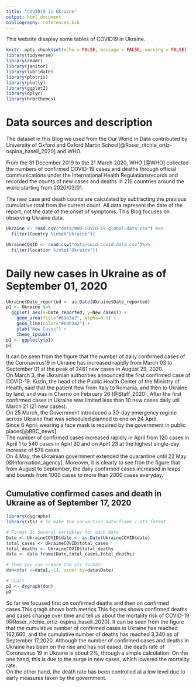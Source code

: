 ```yaml
---
title: "COVID19 in Ukraine"
output: html_document
bibliography: references.bib
---
```


This website disaplay some tables of COVID19 in Ukraine.

```r
knitr::opts_chunk$set(echo = FALSE, massage = FALSE, warning = FALSE)
library(tidyverse)
library(readr)
library(janitor)
library(lubridate)
library(plotrix)
library(plotly)
library(ggplot2)
library(dplyr)
library(hrbrthemes)
```


# Data sources and description
 
The dataset in this Blog we used from the Our World in Data contributed by University of Oxford and Oxford Martin School[@Roser_ritchie_ortiz-ospina_hasell_2020] and WHO.  

From the 31 December 2019 to the 21 March 2020, WHO [@WHO] collected the numbers of confirmed COVID-19 cases and deaths through official communications under the International Health Regulationsrecords and recorded the counts of new cases and deaths in 216 countries around the world starting from 2020/03/01.  

The new case and death counts are calculated by subtracting the previous cumulative total from the current count. All data represent the date of the report, not the date of the onset of symptoms. This Blog focuses on observing Ukraine data.

```r
Ukraine <- read.csv("data/WHO-COVID-19-global-data.csv") %>%
  filter(Country %in%c("Ukraine"))

UkraineCOVID <- read.csv("data/owid-covid-data.csv")%>%
  filter(location %in%c("Ukraine"))

```


# Daily new cases in Ukraine as of September 01, 2020

```r
Ukraine$Date_reported <- as.Date(Ukraine$Date_reported)
p1 <- Ukraine %>%
  ggplot( aes(x=Date_reported, y=New_cases)) +
    geom_area(fill="#69b3a2", alpha=0.5) +
    geom_line(color="#69b3a2") +
    ylab("New Cases") +
    theme_ipsum()
p1 <- ggplotly(p1)
p1
```

It can be seen from the figure that the number of daily confirmed cases of the Coronavirus19 in Ukraine has increased rapidly from March 03 to September 01 at the peak of 2481 new cases in August 29, 2020.   
On March 3, the Ukrainian authorities announced the first confirmed case of COVID-19. Kuzin, the head of the Public Health Center of the Ministry of Health, said that the patient flew from Italy to Romania, and then to Ukraine by land, and was in Cherno on February 26 [@Staff_2020]. After the first confirmed cases in Ukraine was limited less than 10 new cases daily util March 21 (21 new cases).   
On 25 March, the Government introduced a 30-day emergency regime across Ukraine that was scheduled planned to end on 24 April.  
Since 6 April, wearing a face mask is required by the government in public places[@BBC_news].  
The number of confirmed cases increased rapidly in April from 120 cases in April 1 to 540 cases in Apirl 30 and on Apirl 23 at the highest single-day increase of 578 cases.  
On 4 May, the Ukrainian government extended the quarantine until 22 May [@Information_agency].
Moreover, it is clearly to see fron the figure that from August to September, the daily confirmed cases increased in leaps and bounds from 1000 cases to more than 2000 cases everyday.

## Cumulative confirmed cases and death in Ukraine as of September 17, 2020

```r
library(dygraphs)
library(xts) # To make the convertion data-frame / xts format

# Format 3: Several variables for each date
Date <- UkraineCOVID$date <- as.Date(UkraineCOVID$date)
total_cases <- UkraineCOVID$total_cases
total_deaths <- UkraineCOVID$total_deaths
data <- data.frame(Date,total_cases,total_deaths)

# Then you can create the xts format:
don=xts( x=data[,-1], order.by=data$Date)

# Chart
p2 <- dygraph(don)
p2
```


So far we focused first on confirmed deaths and then on confirmed cases.This gragh shows both metrics.This figures shows confirmed deaths and cases change over time and tell us about the mortality risk of COVID-19 [@Roser_ritchie_ortiz-ospina_hasell_2020].
It can be seen from the figure that the cumulative number of confirmed cases in Ukraine has reached 162,660, and the cumulative number of deaths has reached 3,340 as of September 17,2020. 
Although the number of confirmed cases and deaths in Ukraine has been on the rise and has not eased, the death rate of Coronavirus 19 in Ukraine is about 2%, through a simple calculation. 
On the one hand, this is due to the surge in new cases, which lowered the mortality rate.   
On the other hand, the death rate has been controlled at a low level due to early measures taken by the government.


